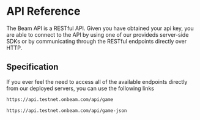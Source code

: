 # API Reference

The Beam API is a RESTful API. Given you have obtained your api key, you are able to connect to the API by using one of our provideds server-side SDKs or by communicating through the RESTful endpoints directly over HTTP.

## Specification

If you ever feel the need to access all of the available endpoints directly from our deployed servers, you can use the following links

````md filename="Swagger UI"
https://api.testnet.onbeam.com/api/game
````

````md filename="OpenAPI specification"
https://api.testnet.onbeam.com/api/game-json
````
